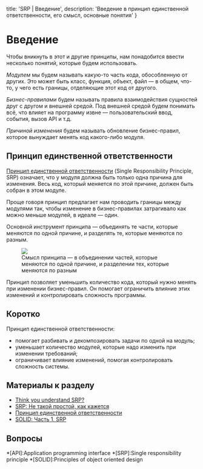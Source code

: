 
  title: 'SRP | Введение',
  description: 'Введение в принцип единственной ответственности, его смысл, основные понятия'
}


# Введение

Чтобы вникнуть в этот и другие принципы, нам понадобится ввести несколько понятий, которые будем использовать.

_Модулем_ мы будем называть какую-то часть кода, обособленную от других. Это может быть класс, функция, объект, файл — в общем, что-то, у чего есть границы, отделяющие этот код от другого.

_Бизнес-правилами_ будем называть правила взаимодействия сущностей друг с другом и внешней средой. Под внешней средой будем понимать всё, что влияет на программу извне — пользовательский ввод, события, вызов API и т.д.

_Причиной изменения_ будем называть обновление бизнес-правил, которое вынуждает менять код какого-либо модуля.

## Принцип единственной ответственности
[Принцип единственной ответственности](https://ru.wikipedia.org/wiki/Принцип_единственной_ответственности) (Single Responsibility Principle, SRP) означает, что у модуля должна быть только одна причина для изменения. Весь код, который меняется по этой причине, должен быть собран в этом модуле.

Проще говоря принцип предлагает нам проводить границы между модулями так, чтобы изменение в бизнес-правилах затрагивало как можно меньше модулей, в идеале — один.

Основной инструмент принципа — объединять те части, которые меняются по одной причине, и разделять те, которые меняются по разным.

<Figure>
  <img src="/srp.svg" />
  <figcaption>Смысл принципа — в объединении частей, которые меняются по одной причине, и разделении тех, которые меняются по разным</figcaption>
</Figure>

Принцип позволяет уменьшить количество кода, который нужно менять при изменении бизнес-правил. Он помогает ограничить влияние этих изменений и контролировать сложность программы.

## Коротко
Принцип единственной ответственности:
- помогает разбивать и декомпозировать задачи по одной на модуль;
- уменьшает количество модулей, которые надо изменить при изменении требований;
- ограничивает влияние изменений, помогая контролировать сложность системы.

## Материалы к разделу
- [Think you understand SRP?](https://hackernoon.com/you-dont-understand-the-single-responsibility-principle-abfdd005b137)
- [SRP: Не такой простой, как кажется](https://habr.com/ru/post/454290/)
- [Принцип единственной ответственности](https://ru.wikipedia.org/wiki/Принцип_единственной_ответственности)
- [SOLID: Часть 1, SRP](https://code.tutsplus.com/ru/tutorials/solid-part-1-the-single-responsibility-principle--net-36074)

## Вопросы
<Quiz name='srp-intro-1' />
<Quiz name='srp-intro-2' />


*[API]:Application programming interface
*[SRP]:Single responsibility principle
*[SOLID]:Principles of object oriented design
